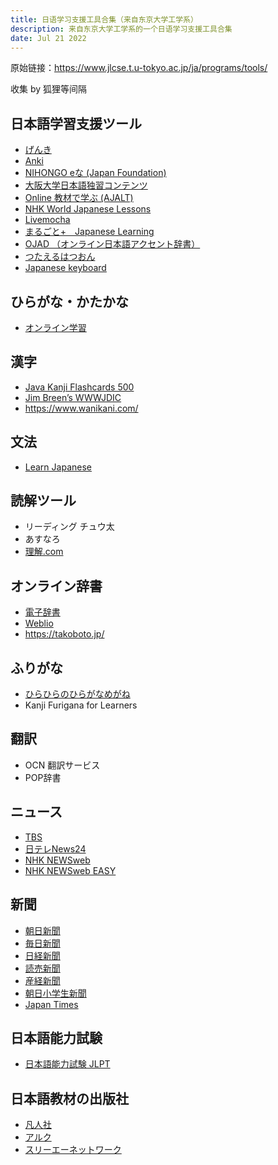 ```yaml
---
title: 日语学习支援工具合集（来自东京大学工学系）
description: 来自东京大学工学系的一个日语学习支援工具合集
date: Jul 21 2022
---
```


原始链接：https://www.jlcse.t.u-tokyo.ac.jp/ja/programs/tools/

收集 by 狐狸等间隔 

## 日本語学習支援ツール

- [げんき](http://genki.japantimes.co.jp/self)
- [Anki](http://ankisrs.net/)
- [NIHONGO eな (Japan Foundation)](http://nihongo-e-na.com/)
- [大阪大学日本語独習コンテンツ](http://el.minoh.osaka-u.ac.jp/flc/jpn/jpn_data/index.html)
- [Online 教材で学ぶ (AJALT)](http://www.ajalt.org/online/)
- [NHK World Japanese Lessons](http://www.nhk.or.jp/lesson/)
- [Livemocha](http://livemocha.com/)
- [まるごと+　Japanese Learning](http://marugotoweb.jp/)
- [OJAD （オンライン日本語アクセント辞書）](http://www.gavo.t.u-tokyo.ac.jp/ojad/)
- [つたえるはつおん](https://www.japanese-pronunciation.com/eng/)
- [Japanese keyboard](https://www.coscom.co.jp/learnjapanese801/index.html)

## ひらがな・かたかな

- [オンライン学習](http://www.nkc.u-tokyo.ac.jp/support/support02_j.html)

## 漢字

- [Java Kanji Flashcards 500](http://nuthatch.com/kanjicards/)
- [Jim Breen’s WWWJDIC](http://nihongo.monash.edu/cgi-bin/wwwjdic?1C)
- https://www.wanikani.com/

## 文法

- [Learn Japanese](http://www.guidetojapanese.org/learn/grammar)

## 読解ツール

- リーディング チュウ太
- あすなろ
- [理解.com](http://www.rikai.com/perl/HomePage.pl?Language=Ja)

## オンライン辞書

- [電子辞書](http://jisho.org/)
- [Weblio](http://ejje.weblio.jp/)
- https://takoboto.jp/

## ふりがな

- [ひらひらのひらがなめがね](http://www.hiragana.jp/)
- Kanji Furigana for Learners

## 翻訳

- OCN 翻訳サービス
- POP辞書

## ニュース

- [TBS](http://news.tbs.co.jp/)
- [日テレNews24](http://www.news24.jp/index.html)
- [NHK NEWSweb](https://www3.nhk.or.jp/news/?utm_int=all_header_menu_news)
- [NHK NEWSweb EASY](http://www3.nhk.or.jp/news/easy/)

## 新聞

- [朝日新聞](http://www.asahi.com/)
- [毎日新聞](http://www.mainichi.co.jp/)
- [日経新聞](http://www.nikkei.co.jp/category/offtime/)
- [読売新聞](http://www.yomiuri.co.jp/)
- [産経新聞](https://www.sankei.com/)
- [朝日小学生新聞](http://www.asagaku.com/shogakusei.html)
- [Japan Times](http://www.japantimes.co.jp/)

## 日本語能力試験

- [日本語能力試験 JLPT](http://www.jlpt.jp/)

## 日本語教材の出版社

- [凡人社](http://www.bonjinsha.com/)
- [アルク](http://www.alc.co.jp/)
- [スリーエーネットワーク](http://www.3anet.co.jp/)
